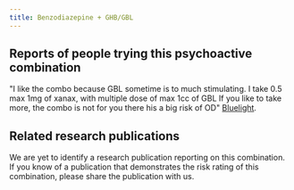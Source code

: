 ---
title: Benzodiazepine + GHB/GBL
---

## Reports of people trying this psychoactive combination
"I like the combo because GBL sometime is to much stimulating. I take 0.5 max 1mg of xanax, with multiple dose of max 1cc of GBL If you like to take more, the combo is not for you there his a big risk of OD" [Bluelight](https://bluelight.org/xf/threads/benzodiazepines-ghb.677637/).

## Related research publications
We are yet to identify a research publication reporting on this combination. If you know of a publication that demonstrates the risk rating of this combination, please share the publication with us.
